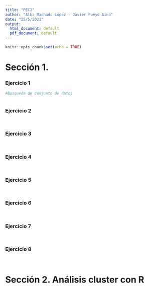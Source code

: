 ```yaml
---
title: "PEC2"
author: "Alba Machado López - Javier Pueyo Aina"
date: "25/5/2021"
output:
  html_document: default
  pdf_document: default
---
```


```r
knitr::opts_chunk$set(echo = TRUE)
```

# Sección 1.

### Ejercicio 1

```r
#Busqueda de conjunto de datos
```

```r

```


### Ejercicio 2

```r

```

```r

```

### Ejercicio 3

```r

```

```r

```

### Ejercicio 4

```r

```

```r

```

### Ejercicio 5

```r

```

```r

```

### Ejercicio 6

```r

```

```r

```

### Ejercicio 7

```r

```

```r

```

### Ejercicio 8

```r

```

```r

```


# Sección 2. Análisis cluster con R


```r

```


```r

```

